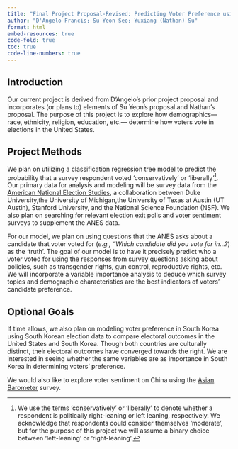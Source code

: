 ```yaml
---
title: "Final Project Proposal-Revised: Predicting Voter Preference using Demographics"
author: "D'Angelo Francis; Su Yeon Seo; Yuxiang (Nathan) Su"
format: html
embed-resources: true
code-fold: true
toc: true
code-line-numbers: true
---
```


## Introduction 

Our current project is derived from D'Angelo's prior project proposal and incorporates (or plans to) elements of Su Yeon's proposal and Nathan's proposal. The purpose of this project is to explore how demographics—race, ethnicity, religion, education, etc.— determine how voters vote in elections in the United States.

## Project Methods 

We plan on utilizing a classification regression tree model to predict the probability that a survey respondent voted 'conservatively' or 'liberally'[^1]. Our primary data for analysis and modeling will be survey data from the [American National Election Studies](https://electionstudies.org/), a collaboration between Duke University,the University of Michigan,the University of Texas at Austin (UT Austin), Stanford University, and the National Science Foundation (NSF). We also plan on searching for relevant election exit polls and voter sentiment surveys to supplement the ANES data. 

For our model, we plan on using questions that the ANES asks about a candidate that voter voted for (*e.g., "Which candidate did you vote for in...?*) as the 'truth'. The goal of our model is to have it precisely predict who a voter voted for using the responses from survey questions asking about policies, such as transgender rights, gun control, reproductive rights, etc. We will incorporate a variable importance analysis to deduce which survey topics and demographic characteristics are the best indicators of voters' candidate preference. 

## Optional Goals 

If time allows, we also plan on modeling voter preference in South Korea using South Korean election data to compare electoral outcomes in the United States and South Korea. Though both countries are culturally distinct, their electoral outcomes have converged towards the right. We are interested in seeing whether the same variables are as importance in South Korea in determining voters' preference.

We would also like to explore voter sentiment on China using the [Asian Barometer](https://www.asianbarometer.org/) survey.

[^1]: We use the terms 'conservatively' or 'liberally' to denote whether a respondent is politically right-leaning or left leaning, respectively. We acknowledge that respondents could consider themselves 'moderate', but for the purpose of this project we will assume a binary choice between 'left-leaning' or 'right-leaning'.